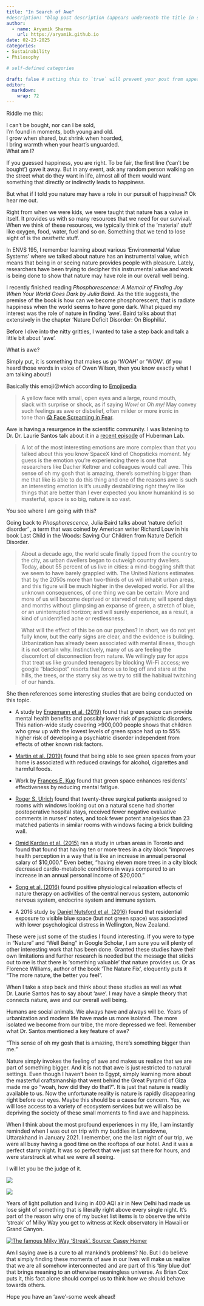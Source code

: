 ```yaml
---
title: "In Search of Awe"
#description: "blog post description (appears underneath the title in smaller text) which is included on the listing page"
author:
  - name: Aryamik Sharma
    url: https://aryamik.github.io
date: 02-23-2025
categories: 
- Sustainability
- Philosophy

# self-defined categories

draft: false # setting this to `true` will prevent your post from appearing on your listing page until you're ready!
editor: 
  markdown: 
    wrap: 72
---
```


Riddle me this:

I can't be bought, nor can I be sold,\
I’m found in moments, both young and old.\
I grow when shared, but shrink when hoarded,\
I bring warmth when your heart’s unguarded.\
What am I?

If you guessed happiness, you are right. To be fair, the first line
('can't be bought') gave it away. But in any event, ask any random
person walking on the street what do they want in life, almost all of
them would want something that directly or indirectly leads to
happiness.

But what if I told you nature may have a role in our pursuit of
happiness? Ok hear me out.

Right from when we were kids, we were taught that nature has a value in
itself. It provides us with so many resources that we need for our
survival. When we think of these resources, we typically think of the
'material' stuff like oxygen, food, water, fuel and so on. Something
that we tend to lose sight of is the *aesthetic* stuff.

In ENVS 195, I remember learning about various 'Environmental Value
Systems' where we talked about nature has an instrumental value, which
means that being in or seeing nature provides people with pleasure.
Lately, researchers have been trying to decipher this instrumental value
and work is being done to show that nature may have role in our overall
well being.

I recently finished reading *Phosphorescence: A Memoir of Finding Joy
When Your World Goes Dark by Julia Baird*. As the title suggests, the
premise of the book is how can we become phosphorescent, that is radiate
happiness when the world seems to have gone dark. What piqued my
interest was the role of nature in finding 'awe'. Baird talks about that
extensively in the chapter 'Nature Deficit Disorder: On Biophilia'.

Before I dive into the nitty gritties, I wanted to take a step back and
talk a little bit about 'awe'.

What is awe?

Simply put, it is something that makes us go '*WOAH'* or 'WOW'. (if you
heard those words in voice of Owen Wilson, then you know exactly what I
am talking about!)

Basically this emoji😮which according to
[Emojipedia](https://emojipedia.org/face-with-open-mouth)

> A yellow face with small, open eyes and a large, round mouth,
> slack with surprise or shock, as if saying *Wow!* or *Oh my!* May
> convey such feelings as awe or disbelief, often milder or more ironic
> in tone than [😱 Face Screaming
> in Fear](https://emojipedia.org/face-screaming-in-fear/).

Awe is having a resurgence in the scientific community. I was listening
to Dr. Dr. Laurie Santos talk about it in a [recent
episode](https://youtu.be/Phm-Alz1Zjo?t=9873) of Huberman Lab.

> A lot of the most interesting emotions are more complex than that you
> talked about this you know SpaceX kind of Chopsticks moment. My guess
> is the emotion you're experiencing there is one that researchers like
> Dacher Keltner and colleagues would call awe. This sense of oh my gosh
> that is amazing, there's something bigger than me that like is able to
> do this thing and one of the reasons awe is such an interesting
> emotion is it's usually destabilizing right they're like things that
> are better than I ever expected you know humankind is so masterful,
> space is so big, nature is so vast.

You see where I am going with this?

Going back to *Phosphorescence*, Julia Baird talks about 'nature deficit
disorder' , a term that was coined by American writer Richard Louv in
his book Last Child in the Woods: Saving Our Children from Nature
Deficit Disorder.

> About a decade ago, the world scale finally tipped from the country to
> the city, as urban dwellers began to outweigh country dwellers. Today,
> about 55 percent of us live in cities: a mind-boggling shift that we
> seem to have barely grappled with. The United Nations estimates that
> by the 2050s more than two-thirds of us will inhabit urban areas, and
> this figure will be much higher in the developed world. For all the
> unknown consequences, of one thing we can be certain: More and more of
> us will become deprived or starved of nature; will spend days and
> months without glimpsing an expanse of green, a stretch of blue, or an
> uninterrupted horizon; and will surely experience, as a result, a kind
> of unidentified ache or restlessness.
>
> What will the effect of this be on our psyches? In short, we do not
> yet fully know, but the early signs are clear, and the evidence is
> building. Urbanization has already been associated with mental
> illness, though it is not certain why. Instinctively, many of us are
> feeling the discomfort of disconnection from nature. We willingly pay
> for apps that treat us like grounded teenagers by blocking Wi-Fi
> access; we google “blackspot” resorts that force us to log off and
> stare at the hills, the trees, or the starry sky as we try to still
> the habitual twitching of our hands.

She then references some interesting studies that are being conducted on
this topic.

-   A study by [Engemann et al.
    (2019)](https://www.pnas.org/doi/10.1073/pnas.1807504116) found that
    green space can provide mental health benefits and possibly lower
    risk of psychiatric disorders. This nation-wide study covering
    \>900,000 people shows that children who grew up with the lowest
    levels of green space had up to 55% higher risk of developing a
    psychiatric disorder independent from effects of other known risk
    factors.

-   [Martin et al.
    (2019)](https://www.sciencedirect.com/science/article/abs/pii/S1353829218308451?via%3Dihub)
    found that being able to see green spaces from your home is
    associated with reduced cravings for alcohol, cigarettes and harmful
    foods.

-   Work by [Frances E.
    Kuo](https://journals.sagepub.com/doi/abs/10.1177/00139160121972846)
    found that green space enhances residents’ effectiveness by reducing
    mental fatigue.

-   [Roger S.
    Ulrich](https://www.science.org/doi/abs/10.1126/science.6143402)
    found that twenty-three surgical patients assigned to rooms with
    windows looking out on a natural scene had shorter postoperative
    hospital stays, received fewer negative evaluative comments in
    nurses' notes, and took fewer potent analgesics than 23 matched
    patients in similar rooms with windows facing a brick building wall.

-   [Omid Kardan et al.
    (2015)](https://www.nature.com/articles/srep11610#Sec8) ran a study
    in urban areas in Toronto and found that found that having ten or
    more trees in a city block “improves health perception in a way that
    is like an increase in annual personal salary of \$10,000.” Even
    better, “having eleven more trees in a city block decreased
    cardio-metabolic conditions in ways compared to an increase in an
    annual personal income of \$20,000.”

-   [Song et al. (2016)](https://www.mdpi.com/1660-4601/13/8/781) found
    positive physiological relaxation effects of nature therapy on
    activities of the central nervous system, autonomic nervous system,
    endocrine system and immune system.

-   A 2016 study by [Daniel Nutsford et al.
    (2016)](https://www.sciencedirect.com/science/article/abs/pii/S1353829216300119)
    found that residential exposure to visible blue space (but not green
    space) was associated with lower psychological distress in
    Wellington, New Zealand.

These were just some of the studies I found interesting. If you were to
type in "Nature" and "Well Being" in Google Scholar, I am sure you will
plenty of other interesting work that has been done. Granted these
studies have their own limitations and further research is needed but
the message that sticks out to me is that there is 'something valuable'
that nature provides us. Or as Florence Williams, author of the book
'The Nature Fix', eloquently puts it “The more nature, the better you
feel".

When I take a step back and think about these studies as well as what
Dr. Laurie Santos has to say about 'awe'. I may have a simple theory
that connects nature, awe and our overall well being.

Humans are social animals. We always have and always will be. Years of
urbanization and modern life have made us more isolated. The more
isolated we become from our tribe, the more depressed we feel. Remember
what Dr. Santos mentioned a key feature of awe?

"This sense of oh my gosh that is amazing, there's something bigger than
me."

Nature simply invokes the feeling of awe and makes us realize that we
are part of something bigger. And it is not that awe is just restricted
to natural settings. Even though I haven't been to Egypt, simply
learning more about the masterful craftsmanship that went behind the
Great Pyramid of Giza made me go "woah, how did they do that?". It is
just that nature is readily available to us. Now the unfortunate reality
is nature is rapidly disappearing right before our eyes. Maybe this
should be a cause for concern. Yes, we will lose access to a variety of
ecosystem services but we will also be depriving the society of these
small moments to find awe and happiness.

When I think about the most profound experiences in my life, I am
instantly reminded when I was out on trip with my buddies in Lansdowne,
Uttarakhand in January 2021. I remember, one the last night of our trip,
we were all busy having a good time on the rooftops of our hotel. And it
was a perfect starry night. It was so perfect that we just sat there for
hours, and were starstruck at what we were all seeing.

I will let you be the judge of it.

![](images/IMG_20210111_023924.jpg)

![](images/IMG_20210111_013730.jpg)

Years of light pollution and living in 400 AQI air in New Delhi had made
us lose sight of something that is literally right above every single
night. It's part of the reason why one of my bucket list items is to
observe the white 'streak' of Milky Way you get to witness at Keck
observatory in Hawaii or Grand Canyon.

[![The famous Milky Way 'Streak'. Source: Casey
Homer](images/casey-horner-XE2RmuV6ed0-unsplash.jpg)](https://unsplash.com/@mischievous_penguins?utm_content=creditCopyText&utm_medium=referral&utm_source=unsplash)

Am I saying awe is a cure to all mankind's problems? No. But I do
believe that simply finding these moments of awe in our lives will make
us realize that we are all somehow interconnected and are part of this
'tiny blue dot' that brings meaning to an otherwise meaningless
universe. As Brian Cox puts it, this fact alone should compel us to
think how we should behave towards others.

Hope you have an 'awe'-some week ahead!
